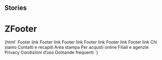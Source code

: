 
## Stories

<Meta title="Footer/ZFooter" component="z-footer" />

# ZFooter

<Preview>
  <Story name="z-footer">{html` <z-footer
      product-name="${text("Product name", "Nome Prodotto")}"
      product-version="${text("Product version", "6.6.6")}"
      product-credits-link="${text("Product credits link", "https://www.google.com")}"
      show-report-a-problem-button="${boolean("Show \"SEGNALA UN PROBLEMA\" button", true)}"
    >
    <z-footer-section name="Section 1">
      <z-footer-link href="https://www.zanichelli.it"
        >Footer link</z-footer-link
      >
      <z-footer-link href="https://www.zanichelli.it"
        >Footer link</z-footer-link
      >
      <z-footer-link href="https://www.zanichelli.it"
        >Footer link</z-footer-link
      >
    </z-footer-section>
    <z-footer-section name="Section 2">
      <z-footer-link href="https://www.zanichelli.it"
        >Footer link</z-footer-link
      >
      <z-footer-link href="https://www.zanichelli.it"
        >Footer link</z-footer-link
      >
      <z-footer-link href="https://www.zanichelli.it"
        >Footer link</z-footer-link
      >
    </z-footer-section>
    <z-footer-social
      slot="social"
      href="http://www.youtube.com/user/zanichellieditore"
      icon="https://staticmy.zanichelli.it/footer/images/png/youtube.png"
      description="YouTube"
    ></z-footer-social>
    <z-footer-social
      slot="social"
      href="https://it-it.facebook.com/zanichelliscuola"
      icon="https://staticmy.zanichelli.it/footer/images/png/facebook.png"
      description="Facebook"
    ></z-footer-social>
    <z-footer-social
      slot="social"
      href="https://twitter.com/zanichelli_ed"
      icon="https://staticmy.zanichelli.it/footer/images/png/twitter.png"
      description="Twitter"
    ></z-footer-social>
    <z-footer-social
      slot="social"
      href="https://www.instagram.com/zanichellieditore/"
      icon="https://staticmy.zanichelli.it/footer/images/png/instagram.png"
      description="Instagram"
    ></z-footer-social>
    <z-footer-social
      slot="social"
      href="mailto:zanichelli@zanichelli.com"
      icon="https://staticmy.zanichelli.it/footer/images/png/mail.png"
      description="Mail"
    ></z-footer-social>
    <z-footer-link
      slot="links"
      href="https://www.zanichelli.it/chi-siamo/via-irnerio-34"
      >Chi siamo</z-footer-link
    >
    <z-footer-link
      slot="links"
      href="https://www.zanichelli.it/contatti-e-recapiti"
      >Contatti e recapiti</z-footer-link
    >
    <z-footer-link
      slot="links"
      href="https://www.zanichelli.it/comunicazione/area-stampa"
      >Area stampa</z-footer-link
    >
    <z-footer-link
      slot="links"
      href="https://www.zanichelli.it/contatti/acquisti-e-recesso"
      >Per acqusti online</z-footer-link
    >
    <z-footer-link
      slot="links"
      href="https://www.zanichelli.it/contatti/filiali-e-agenzie"
      >Filiali e agenzie</z-footer-link
    >
    <z-footer-link slot="links" href="https://my.zanichelli.it/privacy"
      >Privacy</z-footer-link
    >
    <z-footer-link slot="links" href="https://my.zanichelli.it/condizioni-uso"
      >Condizioni d’uso</z-footer-link
    >
    <z-footer-link
      slot="links"
      href="https://my.zanichelli.it/domande-frequenti"
      >Domande frequenti</z-footer-link
    >
  </z-footer>`}</Story>
</Preview>

<Props of="z-footer" />
